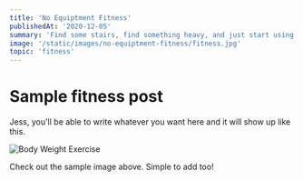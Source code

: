 ```yaml
---
title: 'No Equiptment Fitness'
publishedAt: '2020-12-05'
summary: 'Find some stairs, find something heavy, and just start using what you have to enhance your fitness routine.'
image: '/static/images/no-equiptment-fitness/fitness.jpg'
topic: 'fitness'
---
```


# Sample fitness post

Jess, you'll be able to write whatever you want here and it will show up like this.

![Body Weight Exercise](/static/images/no-equiptment-fitness/body-weight.jpg)

Check out the sample image above. Simple to add too!

